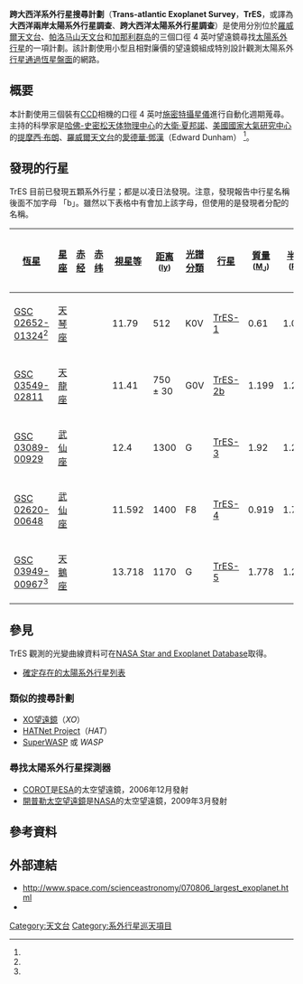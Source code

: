 '''跨大西洋系外行星搜尋計劃'''（'''Trans-atlantic Exoplanet Survey'''，'''TrES'''，或譯為'''大西洋兩岸太陽系外行星調查'''、'''跨大西洋太陽系外行星調查'''）是使用分別位於[[羅威爾天文台|羅威爾天文台]]、[[帕洛马山天文台|帕洛马山天文台]]和[[加那利群岛|加那利群岛]]的三個口徑 4 英吋望遠鏡尋找[[太陽系外行星|太陽系外行星]]的一項計劃。該計劃使用小型且相對廉價的望遠鏡組成特別設計觀測太陽系外[[系外行星偵測法#凌日法|行星通過恆星盤面]]的網路。

==概要== 
本計劃使用三個裝有[[CCD|CCD]]相機的口徑 4 英吋[[施密特攝星儀|施密特攝星儀]]進行自動化週期蒐尋。主持的科學家是[[哈佛-史密松天体物理中心|哈佛-史密松天体物理中心]]的[[大衛·夏邦諾|大衛·夏邦諾]]、[[美國國家大氣研究中心|美國國家大氣研究中心]]的[[提摩西·布朗_(天文學家)|提摩西·布朗]]、[[羅威爾天文台|羅威爾天文台]]的[[愛德華·鄧漢|愛德華·鄧漢]]（Edward Dunham）
<ref name="Alonso2004"/>。

==發現的行星==
TrES 目前已發現五顆系外行星；都是以凌日法發現。注意，發現報告中行星名稱後面不加字母 「b」。雖然以下表格中有會加上該字母，但使用的是發現者分配的名稱。
{| class="toccolours sortable" border=1 cellspacing=0 cellpadding=2 align=center style="text-align:center; border-collapse:collapse; margin-left: 0; margin-right: 0;"
|- bgcolor="#a0b0ff"
! [[恆星|恆星]]
! [[星座|星座]]
! [[赤经|赤经]]
! [[赤纬|赤纬]]
! [[星等|視星等]]
! [[宇宙距离尺度|距离]] <small>([[光年|ly]])</small>
! [[恒星光谱|光譜分類]]
! [[行星|行星]]
! [[質量|質量]]<br /><small>([[木星質量|M<sub>J</sub>]])</small>
! [[半徑|半徑]]<br/><small>([[木星|R<sub>J</sub>]])</small>
! [[轨道周期|轨道周期]]<br /><small>([[日|d]])</small>
! [[半長軸|軌道半長軸]]<br /><small>([[天文單位|AU]])</small>
! [[軌道離心率|軌道離心率]]
! [[軌道傾角|軌道傾角]]<br /><small>([[角度|°]])</small>
! 發現年
|-
| [[GSC_02652-01324|GSC 02652-01324]]<ref name="Alonso2004"/> || [[天琴座|天琴座]] || {{RA|19|04|09}} || {{DEC|+36|37|57}} || 11.79 || 512 || K0V
| [[TrES-1|TrES-1]] || 0.61 || 1.081 || 3.030065 || 0.0393 || 0.135 || 88.2 || 2004
|-
| [[GSC_03549-02811|GSC 03549-02811]] || [[天龍座|天龍座]] || {{RA|19|07|14}} || {{DEC|+49|18|59}} || 11.41 || 750 ± 30 || G0V
| [[TrES-2b|TrES-2b]] || 1.199 || 1.272 || 2.47063 || 0.03556 || 0 || 83.62 || 2006
|-
| [[GSC_03089-00929|GSC 03089-00929]] || [[武仙座|武仙座]] || {{RA|17|52|07}} || {{DEC|+37|32|46}} || 12.4 || 1300 || G
| [[TrES-3|TrES-3]] || 1.92 || 1.295 || 1.30619 || 0.0226 || ? || 82.15 || 2007
|-
| [[GSC_02620-00648|GSC 02620-00648]] || [[武仙座|武仙座]] || {{RA|17|53|13}} || {{DEC|+37|12|42}} || 11.592 || 1400 || F8
| [[TrES-4|TrES-4]] || 0.919 || 1.799 || 3.553945 || 0.05091 || 0 || 82.86 || 2007
|-
| [[GSC_03949-00967|GSC 03949-00967]]<ref name="Mandushev2011"/> || [[天鵝座|天鵝座]] || {{RA|20|20|53}} || {{DEC|+59|26|56}} || 13.718 || 1170 || G
| [[TrES-5|TrES-5]] || 1.778 || 1.209 || 1.4822446 || 0.02446 || ? || 84.529 || 2011
|}

==參見==
TrES 觀測的光變曲線資料可在[[NASA_Star_and_Exoplanet_Database|NASA Star and Exoplanet Database]]取得。
* [[確定存在的太陽系外行星列表|確定存在的太陽系外行星列表]]
===類似的搜尋計劃===
* [[XO望遠鏡|XO望遠鏡]]（''XO''）
* [[匈牙利自动望远镜网络计划|HATNet Project]]（''HAT''）
* [[超廣角尋找行星|SuperWASP]] 或 ''WASP''

===尋找太陽系外行星探測器===
* [[對流旋轉和行星橫越任務|COROT]]是[[ESA|ESA]]的太空望遠鏡，2006年12月發射
* [[開普勒太空望遠鏡|開普勒太空望遠鏡]]是[[NASA|NASA]]的太空望遠鏡，2009年3月發射

==參考資料==
{{Reflist|colwidth=30em|refs=

<ref name="Alonso2004"> {{cite journal | title=TrES-1: The Transiting Planet of a Bright K0V Star | url=http://iopscience.iop.org/1538-4357/613/2/L153/fulltext/ | last1=Alonso | first1=Roi | last2=Brown | first2=Timothy M. | last3=Torres | first3=Guillermo | last4=Latham | first4=David W. | last5=Sozzetti | first5=Alessandro | last6=Mandushev | first6=Georgi | last7=Belmonte | first7=Juan A. | last8=Charbonneau | first8=David | last9=Deeg | first9=Hans J. | display-authors=1 | journal=The Astrophysical Journal Letters | year=2004 | volume=613 | issue=2 | pages=L153–L156 | arxiv=astro-ph/0408421 | bibcode=2004ApJ...613L.153A | doi=10.1086/425256 }}</ref>

<ref name="Mandushev2011"> {{cite journal | title=TrES-5: A Massive Jupiter-sized Planet Transiting A Cool G-dwarf | url=http://iopscience.iop.org/0004-637X/741/2/114/ | last1=Mandushev| first1=Georgi| last2=Quinn| first2=Samuel N. | last3=Buchhave| first3=Lars A. | last4=Dunham| first4=Edward W. | last5=Rabus| first5=Markus | last6=Oetiker | first6=Brian | last7=Latham| first7=David W. | last8=Charbonneau | first8=David | last9=Brown | first9=Timothy M. | last10=Belmonte | first10=Juan A. | last11=O'Donovan | first11=Francis T. | display-authors=1 | journal=The Astrophysical Journal | year=2011 | volume=741 | issue=2 | pages=114 | arxiv=arXiv:1108.3572 | bibcode=2011ApJ...741..114M | doi=10.1088/0004-637X/741/2/114 }}</ref>

}}

==外部連結==
* http://www.space.com/scienceastronomy/070806_largest_exoplanet.html {{Wayback|url=http://www.space.com/scienceastronomy/070806_largest_exoplanet.html |date=20101218180335 }}
* {{cite web | url=http://www.lowell.edu/media/releases.php?release=20040824 | title=Network of Small Telescopes Discovers Distant Planet | work=[[羅威爾天文台|Lowell Observatory]] | accessdate=2008-10-15 | deadurl=yes | archiveurl=https://web.archive.org/web/20071114145146/http://www.lowell.edu/media/releases.php?release=20040824 | archivedate=2007-11-14 }}

[[Category:天文台|Category:天文台]]
[[Category:系外行星巡天項目|Category:系外行星巡天項目]]